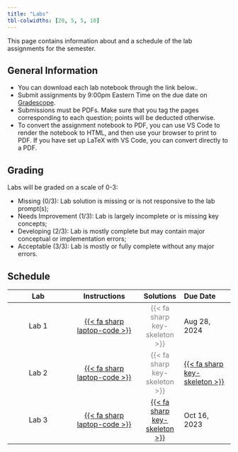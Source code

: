 ```yaml
---
title: "Labs"
tbl-colwidths: [20, 5, 5, 10]
---
```


This page contains information about and a schedule of the lab assignments for the semester.

## General Information

- You can download each lab notebook through the link below..
- Submit assignments by 9:00pm Eastern Time on the due date on [Gradescope](https://gradescope.com).
- Submissions must be PDFs. Make sure that you tag the pages corresponding to each question; points will be deducted otherwise.
- To convert the assignment notebook to PDF, you can use VS Code to render the notebook to HTML, and then use your browser to print to PDF. If you have set up LaTeX with VS Code, you can convert directly to a PDF.

## Grading

Labs will be graded on a scale of 0-3:

- Missing (0/3): Lab solution is missing or is not responsive to the lab prompt(s);
- Needs Improvement (1/3): Lab is largely incomplete or is missing key concepts;
- Developing (2/3): Lab is mostly complete but may contain major conceptual or implementation errors;
- Acceptable (3/3): Lab is mostly or fully complete without any major errors.

## Schedule

| Lab | Instructions | Solutions | Due Date |
|:----------:|:------------:|:------:|:---------|
| Lab 1 | [{{< fa sharp laptop-code >}}](labs/lab01/lab01.html) | [{{< fa sharp key-skeleton >}}]{style="color:grey"} | Aug 28, 2024 |
| Lab 2 | [{{< fa sharp laptop-code >}}](labs/lab02/lab02.html) | [{{< fa sharp key-skeleton >}}]{style="color:grey"} | [{{< fa sharp key-skeleton >}}](solutions/lab02/lab02.qmd) | Sep 25, 2024 |
| Lab 3 | [{{< fa sharp laptop-code >}}](labs/lab03/lab03.html) | [{{< fa sharp key-skeleton >}}](solutions/lab03/lab03.qmd) | Oct 16, 2023 |


